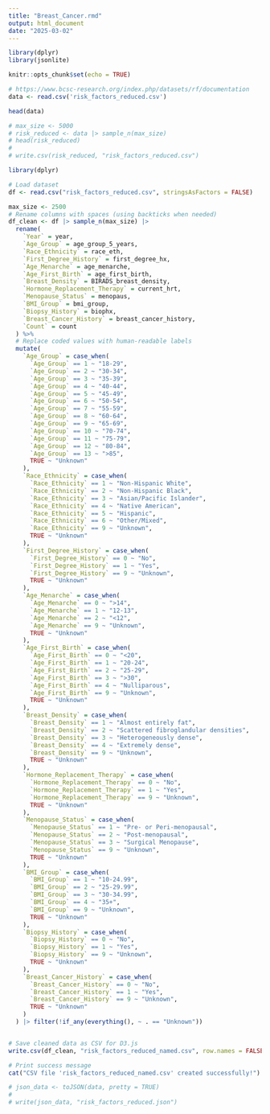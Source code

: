 ```yaml
---
title: "Breast_Cancer.rmd"
output: html_document
date: "2025-03-02"
---
```


```r
library(dplyr)
library(jsonlite)

knitr::opts_chunk$set(echo = TRUE)
```


```r
# https://www.bcsc-research.org/index.php/datasets/rf/documentation
data <- read.csv('risk_factors_reduced.csv')

head(data)
```

```r
# max_size <- 5000
# risk_reduced <- data |> sample_n(max_size)
# head(risk_reduced)
# 
# write.csv(risk_reduced, "risk_factors_reduced.csv")
```

```r
library(dplyr)

# Load dataset
df <- read.csv("risk_factors_reduced.csv", stringsAsFactors = FALSE)

max_size <- 2500
# Rename columns with spaces (using backticks when needed)
df_clean <- df |> sample_n(max_size) |>
  rename(
    `Year` = year,
    `Age_Group` = age_group_5_years,
    `Race_Ethnicity` = race_eth,
    `First_Degree_History` = first_degree_hx,
    `Age_Menarche` = age_menarche,
    `Age_First_Birth` = age_first_birth,
    `Breast_Density` = BIRADS_breast_density,
    `Hormone_Replacement_Therapy` = current_hrt,
    `Menopause_Status` = menopaus,
    `BMI_Group` = bmi_group,
    `Biopsy_History` = biophx,
    `Breast_Cancer_History` = breast_cancer_history,
    `Count` = count
  ) %>%
  # Replace coded values with human-readable labels
  mutate(
    `Age_Group` = case_when(
      `Age_Group` == 1 ~ "18-29",
      `Age_Group` == 2 ~ "30-34",
      `Age_Group` == 3 ~ "35-39",
      `Age_Group` == 4 ~ "40-44",
      `Age_Group` == 5 ~ "45-49",
      `Age_Group` == 6 ~ "50-54",
      `Age_Group` == 7 ~ "55-59",
      `Age_Group` == 8 ~ "60-64",
      `Age_Group` == 9 ~ "65-69",
      `Age_Group` == 10 ~ "70-74",
      `Age_Group` == 11 ~ "75-79",
      `Age_Group` == 12 ~ "80-84",
      `Age_Group` == 13 ~ ">85",
      TRUE ~ "Unknown"
    ),
    `Race_Ethnicity` = case_when(
      `Race_Ethnicity` == 1 ~ "Non-Hispanic White",
      `Race_Ethnicity` == 2 ~ "Non-Hispanic Black",
      `Race_Ethnicity` == 3 ~ "Asian/Pacific Islander",
      `Race_Ethnicity` == 4 ~ "Native American",
      `Race_Ethnicity` == 5 ~ "Hispanic",
      `Race_Ethnicity` == 6 ~ "Other/Mixed",
      `Race_Ethnicity` == 9 ~ "Unknown",
      TRUE ~ "Unknown"
    ),
    `First_Degree_History` = case_when(
      `First_Degree_History` == 0 ~ "No",
      `First_Degree_History` == 1 ~ "Yes",
      `First_Degree_History` == 9 ~ "Unknown",
      TRUE ~ "Unknown"
    ),
    `Age_Menarche` = case_when(
      `Age_Menarche` == 0 ~ ">14",
      `Age_Menarche` == 1 ~ "12-13",
      `Age_Menarche` == 2 ~ "<12",
      `Age_Menarche` == 9 ~ "Unknown",
      TRUE ~ "Unknown"
    ),
    `Age_First_Birth` = case_when(
      `Age_First_Birth` == 0 ~ "<20",
      `Age_First_Birth` == 1 ~ "20-24",
      `Age_First_Birth` == 2 ~ "25-29",
      `Age_First_Birth` == 3 ~ ">30",
      `Age_First_Birth` == 4 ~ "Nulliparous",
      `Age_First_Birth` == 9 ~ "Unknown",
      TRUE ~ "Unknown"
    ),
    `Breast_Density` = case_when(
      `Breast_Density` == 1 ~ "Almost entirely fat",
      `Breast_Density` == 2 ~ "Scattered fibroglandular densities",
      `Breast_Density` == 3 ~ "Heterogeneously dense",
      `Breast_Density` == 4 ~ "Extremely dense",
      `Breast_Density` == 9 ~ "Unknown",
      TRUE ~ "Unknown"
    ),
    `Hormone_Replacement_Therapy` = case_when(
      `Hormone_Replacement_Therapy` == 0 ~ "No",
      `Hormone_Replacement_Therapy` == 1 ~ "Yes",
      `Hormone_Replacement_Therapy` == 9 ~ "Unknown",
      TRUE ~ "Unknown"
    ),
    `Menopause_Status` = case_when(
      `Menopause_Status` == 1 ~ "Pre- or Peri-menopausal",
      `Menopause_Status` == 2 ~ "Post-menopausal",
      `Menopause_Status` == 3 ~ "Surgical Menopause",
      `Menopause_Status` == 9 ~ "Unknown",
      TRUE ~ "Unknown"
    ),
    `BMI_Group` = case_when(
      `BMI_Group` == 1 ~ "10-24.99",
      `BMI_Group` == 2 ~ "25-29.99",
      `BMI_Group` == 3 ~ "30-34.99",
      `BMI_Group` == 4 ~ "35+",
      `BMI_Group` == 9 ~ "Unknown",
      TRUE ~ "Unknown"
    ),
    `Biopsy_History` = case_when(
      `Biopsy_History` == 0 ~ "No",
      `Biopsy_History` == 1 ~ "Yes",
      `Biopsy_History` == 9 ~ "Unknown",
      TRUE ~ "Unknown"
    ),
    `Breast_Cancer_History` = case_when(
      `Breast_Cancer_History` == 0 ~ "No",
      `Breast_Cancer_History` == 1 ~ "Yes",
      `Breast_Cancer_History` == 9 ~ "Unknown",
      TRUE ~ "Unknown"
    )
  ) |> filter(!if_any(everything(), ~ . == "Unknown"))


# Save cleaned data as CSV for D3.js
write.csv(df_clean, "risk_factors_reduced_named.csv", row.names = FALSE)

# Print success message
cat("CSV file 'risk_factors_reduced_named.csv' created successfully!")

# json_data <- toJSON(data, pretty = TRUE)
#
# write(json_data, "risk_factors_reduced.json")
```